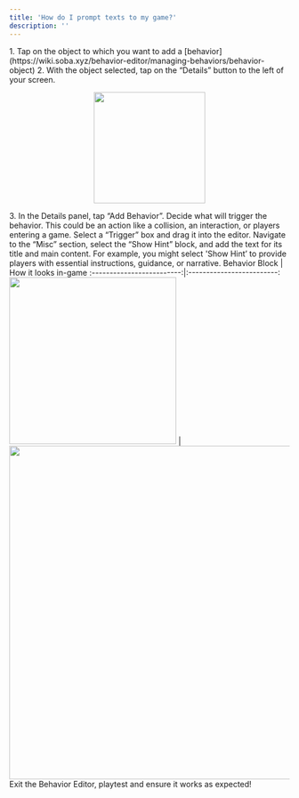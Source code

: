 ```yaml
---
title: 'How do I prompt texts to my game?'
description: ''
---
```


<Steps>
  <Step title="First Step">
<Accordion title="The basics for all behaviors">
   1. Tap on the object to which you want to add a [behavior](https://wiki.soba.xyz/behavior-editor/managing-behaviors/behavior-object)
    2. With the object selected, tap on the “Details” button to the left of your screen.
    <p align="center">
      <img width="200" noZoom src="https://i.imgur.com/jMSZzP8.png" /> </p>
    3. In the Details panel, tap “Add Behavior”.

</Accordion>
  </Step>
  <Step title="Second Step">
Decide what will trigger the behavior. This could be an action like a collision, an interaction, or players entering a game. Select a “Trigger” box and drag it into the editor.  
 </Step>
<Step title="Third Step">
Navigate to the “Misc” section, select the “Show Hint” block, and add the text for its title and main content. For example, you might select 'Show Hint’ to provide players with essential instructions, guidance, or narrative.
  <Accordion title="Behavior Image">
  Behavior Block             |  How it looks in-game
:-------------------------:|:-------------------------:
<img width="300" noZoom src="https://i.imgur.com/L6KDXHL.png" />  |  <img width="600" noZoom src="https://i.imgur.com/jOcKLJR.png" />
  </Accordion>
  </Step>
<Step title="Fourth Step">
Exit the Behavior Editor, playtest and ensure it works as expected!
</Step>
</Steps>
